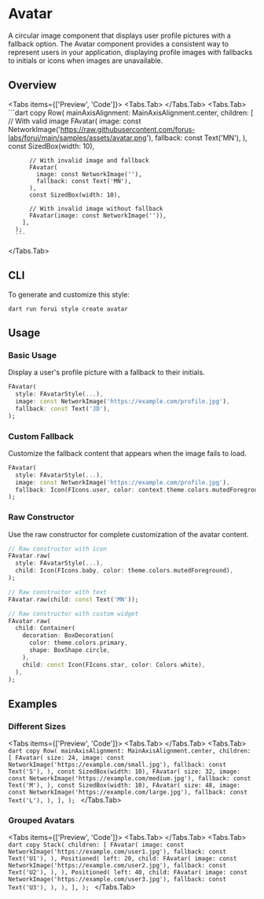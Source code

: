 
# Avatar

A circular image component that displays user profile pictures with a fallback option. The Avatar component provides a consistent way to represent users in your application, displaying profile images with fallbacks to initials or icons when images are unavailable.

<LinkBadgeGroup>
    <LinkBadge label="API Reference" href="https://pub.dev/documentation/forui/latest/forui.widgets.avatar/"/>
    <LinkBadge label="Source Code" href="https://github.com/forus-labs/forui/blob/main/lib/src/widgets/avatar/avatar.dart"/>
</LinkBadgeGroup>

## Overview

<Tabs items={['Preview', 'Code']}>
  <Tabs.Tab>
      <Widget name='avatar' variant='default' query={{}}/>
  </Tabs.Tab>
  <Tabs.Tab>
      ```dart copy
      Row(
        mainAxisAlignment: MainAxisAlignment.center,
        children: [
          // With valid image
          FAvatar(
            image: const NetworkImage('https://raw.githubusercontent.com/forus-labs/forui/main/samples/assets/avatar.png'),
            fallback: const Text('MN'),
          ),
          const SizedBox(width: 10),

          // With invalid image and fallback
          FAvatar(
            image: const NetworkImage(''),
            fallback: const Text('MN'),
          ),
          const SizedBox(width: 10),

          // With invalid image without fallback
          FAvatar(image: const NetworkImage('')),
        ],
      );
      ```

  </Tabs.Tab>
</Tabs>

## CLI

To generate and customize this style:

```shell copy
dart run forui style create avatar 
```

## Usage

### Basic Usage

Display a user's profile picture with a fallback to their initials.

```dart copy
FAvatar(
  style: FAvatarStyle(...),
  image: const NetworkImage('https://example.com/profile.jpg'),
  fallback: const Text('JD'),
);
```

### Custom Fallback

Customize the fallback content that appears when the image fails to load.

```dart copy
FAvatar(
  style: FAvatarStyle(...),
  image: const NetworkImage('https://example.com/profile.jpg'),
  fallback: Icon(FIcons.user, color: context.theme.colors.mutedForeground),
);
```

### Raw Constructor

Use the raw constructor for complete customization of the avatar content.

```dart copy
// Raw constructor with icon
FAvatar.raw(
  style: FAvatarStyle(...),
  child: Icon(FIcons.baby, color: theme.colors.mutedForeground),
);

// Raw constructor with text
FAvatar.raw(child: const Text('MN'));

// Raw constructor with custom widget
FAvatar.raw(
  child: Container(
    decoration: BoxDecoration(
      color: theme.colors.primary,
      shape: BoxShape.circle,
    ),
    child: const Icon(FIcons.star, color: Colors.white),
  ),
);
```

## Examples

### Different Sizes

<Tabs items={['Preview', 'Code']}>
    <Tabs.Tab>
        <Widget name='avatar' variant='sizes' query={{}}/>
    </Tabs.Tab>
    <Tabs.Tab>
        ```dart copy
        Row(
          mainAxisAlignment: MainAxisAlignment.center,
          children: [
            FAvatar(
              size: 24,
              image: const NetworkImage('https://example.com/small.jpg'),
              fallback: const Text('S'),
            ),
            const SizedBox(width: 10),
            FAvatar(
              size: 32,
              image: const NetworkImage('https://example.com/medium.jpg'),
              fallback: const Text('M'),
            ),
            const SizedBox(width: 10),
            FAvatar(
              size: 48,
              image: const NetworkImage('https://example.com/large.jpg'),
              fallback: const Text('L'),
            ),
          ],
        );
        ```
    </Tabs.Tab>
</Tabs>

### Grouped Avatars

<Tabs items={['Preview', 'Code']}>
    <Tabs.Tab>
        <Widget name='avatar' variant='group' query={{}}/>
    </Tabs.Tab>
    <Tabs.Tab>
        ```dart copy
        Stack(
          children: [
            FAvatar(
              image: const NetworkImage('https://example.com/user1.jpg'),
              fallback: const Text('U1'),
            ),
            Positioned(
              left: 20,
              child: FAvatar(
                image: const NetworkImage('https://example.com/user2.jpg'),
                fallback: const Text('U2'),
              ),
            ),
            Positioned(
              left: 40,
              child: FAvatar(
                image: const NetworkImage('https://example.com/user3.jpg'),
                fallback: const Text('U3'),
              ),
            ),
          ],
        );
        ```
    </Tabs.Tab>
</Tabs>
